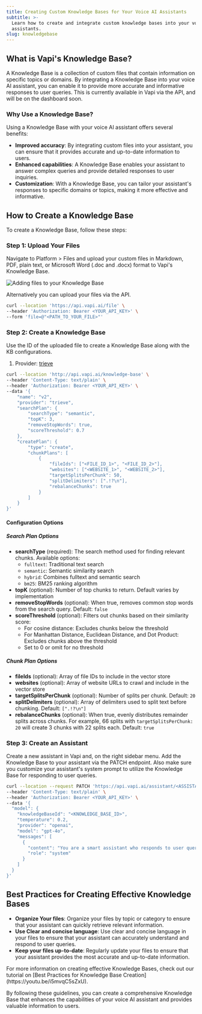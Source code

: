 ```yaml
---
title: Creating Custom Knowledge Bases for Your Voice AI Assistants
subtitle: >-
  Learn how to create and integrate custom knowledge bases into your voice AI
  assistants.
slug: knowledgebase
---
```


## **What is Vapi's Knowledge Base?**

A Knowledge Base is a collection of custom files that contain information on specific topics or domains. By integrating a Knowledge Base into your voice AI assistant, you can enable it to provide more accurate and informative responses to user queries. This is currently available in Vapi via the API, and will be on the dashboard soon.

### **Why Use a Knowledge Base?**

Using a Knowledge Base with your voice AI assistant offers several benefits:

- **Improved accuracy**: By integrating custom files into your assistant, you can ensure that it provides accurate and up-to-date information to users.
- **Enhanced capabilities**: A Knowledge Base enables your assistant to answer complex queries and provide detailed responses to user inquiries.
- **Customization**: With a Knowledge Base, you can tailor your assistant's responses to specific domains or topics, making it more effective and informative.

## **How to Create a Knowledge Base**

To create a Knowledge Base, follow these steps:

### **Step 1: Upload Your Files**

Navigate to Platform > Files and upload your custom files in Markdown, PDF, plain text, or Microsoft Word (.doc and .docx) format to Vapi's Knowledge Base.

<Frame caption="Adding files to your Knowledge Base">
  <img
    src="./static/images/knowledge-base/files.png"
    alt="Adding files to your Knowledge Base"
  />
</Frame>

Alternatively you can upload your files via the API.

```bash
curl --location 'https://api.vapi.ai/file' \
--header 'Authorization: Bearer <YOUR_API_KEY>' \
--form 'file=@"<PATH_TO_YOUR_FILE>"'
```

### **Step 2: Create a Knowledge Base**

Use the ID of the uploaded file to create a Knowledge Base along with the KB configurations.

1. Provider: [trieve](https://trieve.ai)

```bash
curl --location 'http://api.vapi.ai/knowledge-base' \
--header 'Content-Type: text/plain' \
--header 'Authorization: Bearer <YOUR_API_KEY>' \
--data '{
    "name": "v2",
    "provider": "trieve",
    "searchPlan": {
        "searchType": "semantic",
        "topK": 3,
        "removeStopWords": true,
        "scoreThreshold": 0.7
    },
    "createPlan": {
        "type": "create",
        "chunkPlans": [
            {
                "fileIds": ["<FILE_ID_1>", "<FILE_ID_2>"],
                "websites": ["<WEBSITE_1>", "<WEBSITE_2>"],
                "targetSplitsPerChunk": 50,
                "splitDelimiters": [".!?\n"],
                "rebalanceChunks": true
            }
        ]
    }
}'
```

#### Configuration Options

##### Search Plan Options

- **searchType** (required): The search method used for finding relevant chunks. Available options:
  - `fulltext`: Traditional text search
  - `semantic`: Semantic similarity search
  - `hybrid`: Combines fulltext and semantic search
  - `bm25`: BM25 ranking algorithm
- **topK** (optional): Number of top chunks to return. Default varies by implementation
- **removeStopWords** (optional): When true, removes common stop words from the search query. Default: `false`
- **scoreThreshold** (optional): Filters out chunks based on their similarity score:
  - For cosine distance: Excludes chunks below the threshold
  - For Manhattan Distance, Euclidean Distance, and Dot Product: Excludes chunks above the threshold
  - Set to 0 or omit for no threshold

##### Chunk Plan Options

- **fileIds** (optional): Array of file IDs to include in the vector store
- **websites** (optional): Array of website URLs to crawl and include in the vector store
- **targetSplitsPerChunk** (optional): Number of splits per chunk. Default: `20`
- **splitDelimiters** (optional): Array of delimiters used to split text before chunking. Default: `[".!?\n"]`
- **rebalanceChunks** (optional): When true, evenly distributes remainder splits across chunks. For example, 66 splits with `targetSplitsPerChunk: 20` will create 3 chunks with 22 splits each. Default: `true`

### **Step 3: Create an Assistant**

Create a new assistant in Vapi and, on the right sidebar menu. Add the Knowledge Base to your assistant via the PATCH endpoint. Also make sure you customize your assistant's system prompt to utilize the Knowledge Base for responding to user queries.

```bash
curl --location --request PATCH 'https://api.vapi.ai/assistant/<ASSISTANT_ID>' \
--header 'Content-Type: text/plain' \
--header 'Authorization: Bearer <YOUR_API_KEY>' \
--data '{
  "model": {
    "knowledgeBaseId": "<KNOWLEDGE_BASE_ID>",
    "temperature": 0.2,
    "provider": "openai",
    "model": "gpt-4o",
    "messages": [
      {
        "content": "You are a smart assistant who responds to user queries using the information you know, or information supplied by outside context.",
        "role": "system"
      }
    ]
  }
}'
```

## **Best Practices for Creating Effective Knowledge Bases**

- **Organize Your files**: Organize your files by topic or category to ensure that your assistant can quickly retrieve relevant information.
- **Use Clear and concise language**: Use clear and concise language in your files to ensure that your assistant can accurately understand and respond to user queries.
- **Keep your files up-to-date**: Regularly update your files to ensure that your assistant provides the most accurate and up-to-date information.

<Tip>
  For more information on creating effective Knowledge Bases, check out our
  tutorial on [Best Practices for Knowledge Base
  Creation](https://youtu.be/i5mvqC5sZxU).
</Tip>

By following these guidelines, you can create a comprehensive Knowledge Base that enhances the capabilities of your voice AI assistant and provides valuable information to users.
